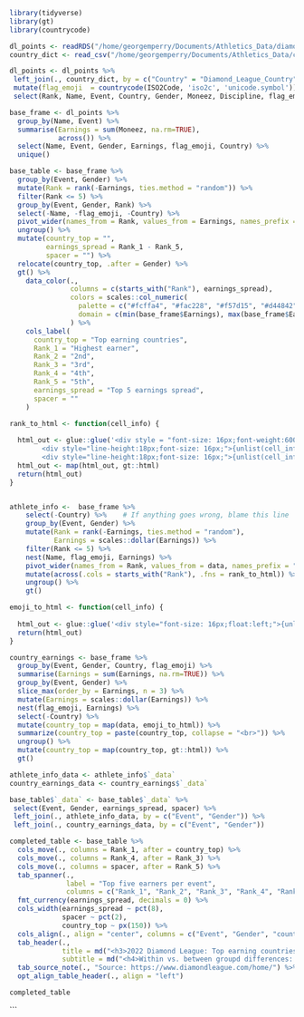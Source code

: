 ```r

library(tidyverse)
library(gt)
library(countrycode)

```

```r

dl_points <- readRDS("/home/georgemperry/Documents/Athletics_Data/diamond_league_points_results.rds")
country_dict <- read_csv("/home/georgemperry/Documents/Athletics_Data/country_code_master.csv")

dl_points <- dl_points %>%
 left_join(., country_dict, by = c("Country" = "Diamond_League_Country")) %>%
 mutate(flag_emoji  = countrycode(ISO2Code, 'iso2c', 'unicode.symbol')) %>%
 select(Rank, Name, Event, Country, Gender, Moneez, Discipline, flag_emoji)
```

```r

base_frame <- dl_points %>%
  group_by(Name, Event) %>%
  summarise(Earnings = sum(Moneez, na.rm=TRUE),
            across()) %>%
  select(Name, Event, Gender, Earnings, flag_emoji, Country) %>%
  unique() 


```

```r

base_table <- base_frame %>%
  group_by(Event, Gender) %>%
  mutate(Rank = rank(-Earnings, ties.method = "random")) %>%
  filter(Rank <= 5) %>%
  group_by(Event, Gender, Rank) %>%
  select(-Name, -flag_emoji, -Country) %>%  
  pivot_wider(names_from = Rank, values_from = Earnings, names_prefix = "Rank_") %>%
  ungroup() %>%
  mutate(country_top = "",
         earnings_spread = Rank_1 - Rank_5,
         spacer = "") %>%
  relocate(country_top, .after = Gender) %>%
  gt() %>%
    data_color(.,
               columns = c(starts_with("Rank"), earnings_spread),
               colors = scales::col_numeric(
                 palette = c("#fcffa4", "#fac228", "#f57d15", "#d44842", "#9f2a63", "#65156e", "#280b53", "#000004"),
                 domain = c(min(base_frame$Earnings), max(base_frame$Earnings))) 
               ) %>%
    cols_label(
      country_top = "Top earning countries",
      Rank_1 = "Highest earner",
      Rank_2 = "2nd",
      Rank_3 = "3rd",
      Rank_4 = "4th",
      Rank_5 = "5th",
      earnings_spread = "Top 5 earnings spread",
      spacer = ""
    )

```

```r

rank_to_html <- function(cell_info) {
  
  html_out <- glue::glue('<div style = "font-size: 16px;font-weight:600;">{unlist(cell_info)[1]}</div>
        <div style="line-height:18px;font-size: 16px;">{unlist(cell_info)[2]}</div>
        <div style="line-height:18px;font-size: 16px;">{unlist(cell_info)[3]}</div>')
  html_out <- map(html_out, gt::html)
  return(html_out)
}


athlete_info <-  base_frame %>%
    select(-Country) %>%    # If anything goes wrong, blame this line
    group_by(Event, Gender) %>%
    mutate(Rank = rank(-Earnings, ties.method = "random"),
           Earnings = scales::dollar(Earnings)) %>%
    filter(Rank <= 5) %>%
    nest(Name, flag_emoji, Earnings) %>%
    pivot_wider(names_from = Rank, values_from = data, names_prefix = "Rank_") %>%
    mutate(across(.cols = starts_with("Rank"), .fns = rank_to_html)) %>%
    ungroup() %>%
    gt()


```

```r

emoji_to_html <- function(cell_info) {
  
  html_out <- glue::glue('<div style="font-size: 16px;float:left;">{unlist(cell_info)[1]}\t{unlist(cell_info)[2]}</div>')
  return(html_out)
}

country_earnings <- base_frame %>%
  group_by(Event, Gender, Country, flag_emoji) %>%
  summarise(Earnings = sum(Earnings, na.rm=TRUE)) %>%
  group_by(Event, Gender) %>%
  slice_max(order_by = Earnings, n = 3) %>%
  mutate(Earnings = scales::dollar(Earnings)) %>%
  nest(flag_emoji, Earnings) %>%
  select(-Country) %>%
  mutate(country_top = map(data, emoji_to_html)) %>%
  summarize(country_top = paste(country_top, collapse = "<br>")) %>%
  ungroup() %>%
  mutate(country_top = map(country_top, gt::html)) %>%
  gt()

```


```r

athlete_info_data <- athlete_info$`_data`
country_earnings_data <- country_earnings$`_data`

base_table$`_data` <- base_table$`_data` %>%
 select(Event, Gender, earnings_spread, spacer) %>%
 left_join(., athlete_info_data, by = c("Event", "Gender")) %>%
 left_join(., country_earnings_data, by = c("Event", "Gender"))

```

```r

completed_table <- base_table %>%
  cols_move(., columns = Rank_1, after = country_top) %>%
  cols_move(., columns = Rank_4, after = Rank_3) %>%
  cols_move(., columns = spacer, after = Rank_5) %>%
  tab_spanner(.,
              label = "Top five earners per event",
              columns = c("Rank_1", "Rank_2", "Rank_3", "Rank_4", "Rank_5")) %>%
  fmt_currency(earnings_spread, decimals = 0) %>%
  cols_width(earnings_spread ~ pct(8),
             spacer ~ pct(2),
             country_top ~ px(150)) %>%
  cols_align(., align = "center", columns = c("Event", "Gender", "country_top", "earnings_spread")) %>%
  tab_header(.,
             title = md("<h3>2022 Diamond League: Top earning countries and athletes</h3>"),
             subtitle = md("<h4>Within vs. between groupd differences: All or nothing, or pretty close to it</h4>")) %>%
  tab_source_note(., "Source: https://www.diamondleague.com/home/") %>%
  opt_align_table_header(., align = "left")

completed_table

```



```